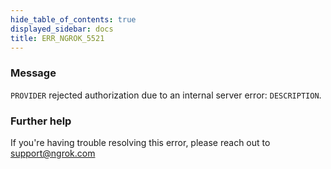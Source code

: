 ```yaml
---
hide_table_of_contents: true
displayed_sidebar: docs
title: ERR_NGROK_5521
---
```


### Message

`PROVIDER` rejected authorization due to an internal server error: `DESCRIPTION`.

<ErrorDetails />

### Further help

If you're having trouble resolving this error, please reach out to [support@ngrok.com](mailto:support@ngrok.com?subject=Help%20with%20ERR_NGROK_5521)
